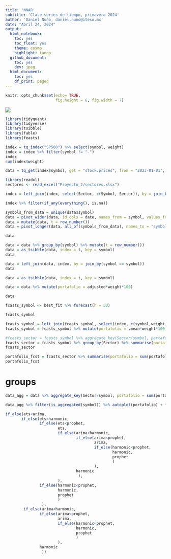 ```yaml
---
title: 'NNAR'
subtitle: 'Clase series de tiempo, primavera 2024'
author: 'Daniel Nuño, daniel.nuno@iteso.mx'
date: "Abril 24, 2024"
output:
  html_notebook:
    toc: yes
    toc_float: yes
    theme: cosmo
    highlight: tango
  github_document:
    toc: yes
    dev: jpeg
  html_document:
    toc: yes
    df_print: paged
---
```


```r
knitr::opts_chunk$set(echo= TRUE,
                      fig.height = 6, fig.width = 7)
```

```{=html}
<style>
.forceBreak { -webkit-column-break-after: always; break-after: column; }
</style>
```
![](https://upload.wikimedia.org/wikipedia/commons/d/db/Logo_ITESO_normal.jpg)



```r
library(tidyquant)
library(tidyverse)
library(tsibble)
library(fable)
library(feasts)
```

```r
index = tq_index("SP500") %>% select(symbol, weight)
index = index %>% filter(symbol != "-")
index
sum(index$weight)

data = tq_get(index$symbol, get = "stock.prices", from = "2023-01-01", to = "2024-03-29") %>% select(symbol, date, adjusted)
```


```r
library(readxl)
sectores <- read_excel("Proyecto_2/sectores.xlsx")
```


```r
index = left_join(index, select(Sector, c(Symbol, Sector)), by = join_by(symbol == Symbol))
```


```r
index %>% filter(if_any(everything(), is.na))
```




```r
symbols_from_data = unique(data$symbol)
data = pivot_wider(data, id_cols = date, names_from = symbol, values_from = adjusted)
data = mutate(data, t = row_number())
data = pivot_longer(data, all_of(symbols_from_data), names_to = "symbol", values_to = "adjusted")
```

```r
data
```




```r
data = data %>% group_by(symbol) %>% mutate(t = row_number())
data = as_tsibble(data, index = t, key = symbol)
data
```
```r
data = left_join(data, index, by = join_by(symbol == symbol))
data
```

```r
data = as_tsibble(data, index = t, key = symbol)
```

```r
data = data %>% mutate(portafolio = adjusted*weight*100)
```

```r
data
```



```r
fcasts_symbol <- best_fit %>% forecast(h = 30)
```

```r
fcasts_symbol
```


```r
fcasts_symbol = left_join(fcasts_symbol, select(index, c(symbol,weight, Sector)), by = join_by(symbol == symbol))
fcasts_symbol = fcasts_symbol %>% mutate(portafolio = .mean*weight*100)
```



```r
#fcasts_sector = fcasts_symbol %>% aggregate_key(Sector/symbol, portafolio = sum(portafolio))
fcasts_sector = fcasts_symbol %>% group_by(Sector) %>% summarise(portafolio = sum(portafolio))
fcasts_sector
```

```r
portafolio_fcst = fcasts_sector %>% summarise(portafolio = sum(portafolio))
portafolio_fcst
```


# groups

```r
data_agg = data %>% aggregate_key(Sector/symbol, portafolio = sum(portafolio))
```


```r
data_agg %>% filter(is_aggregated(symbol)) %>% autoplot(portafolio) + facet_wrap(vars(Sector), scales = "free_y", ncol = 3) + theme(legend.position = "none")
```

```r
if_else(ets<arima,
       if_else(ets<harmonic,
               if_else(ets<prophet,
                       ets,
                       if_else(arima<harmonic,
                               if_else(arima<prophet,
                                       arima, 
                                       if_else(harmonic<prophet,
                                               harmonic,
                                               prophet
                                               )
                                       ),
                               harmonic
                                ),
                       ),
               if_else(harmonic<prophet,
                       harmonic,
                       prophet
                       )
                ),
        if_else(arima<harmonic,
               if_else(arima<prophet,
                       arima, 
                       if_else(harmonic<prophet,
                               harmonic,
                               prophet
                               )
                       ),
               harmonic
                ))
```

